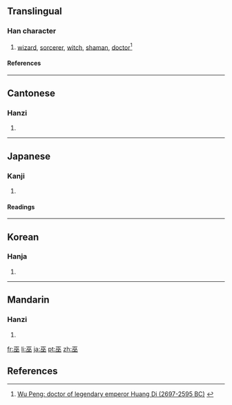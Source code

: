 ==Translingual==
===Han character===
{{Han char|rn=48|rad=工|as=04|sn=7|four=1010<sub>8</sub>|canj=一人人 (MOO)}}
# [[wizard]], [[sorcerer]], [[witch]], [[shaman]], [[doctor]]<ref>[http://www.ancestry.com/facts/Wu-places-origin.ashx Wu Peng: doctor of legendary emperor Huang Di (2697-2595 BC)] {{citation |first=Patrick |last=Hanks |title=Dictionary of American Family Names |publisher=Oxford University Press |year=2006 |isbn=0195081374}}</ref>
====References====
{{Han ref|kx=0325.190|dkj=08728|dj=0629.070|hdz=10412.080|uh=5DEB|ud=24043|bh=A7C5|bd=42949}}
----

==Cantonese==
===Hanzi===
{{yue-hanzi|jyut=|y=mou4}}
# {{defn|Cantonese}}
----
==Japanese==
===Kanji===
{{ja-kanji|grade=|rs=工04}}
# {{defn|Japanese}} 
====Readings====
{{ja-readings|on=[[ふ]] (fu), [[ぶ]] (bu)|kun=[[みこ]] (miko), [[かんなぎ]] (kannagi)}}
----
==Korean==
===Hanja===
{{ko-hanja|hangeul=무|rv=mu|mr=mu}}
# {{defn|Korean}}
----
==Mandarin==
===Hanzi===
{{cmn-hanzi|pin=[[wū]] ([[wu1]])|wg=wu<sup>1</sup>}}
# {{defn|Mandarin}}

[[fr:巫]]
[[li:巫]]
[[ja:巫]]
[[pt:巫]]
[[zh:巫]]

==References==
<references/>
